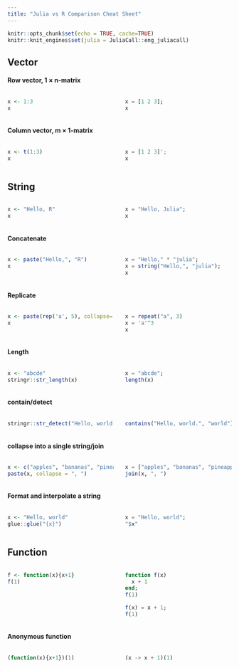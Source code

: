 ---
title: "Julia vs R Comparison Cheat Sheet"
---

```{r setup, include=FALSE}
knitr::opts_chunk$set(echo = TRUE, cache=TRUE)
knitr::knit_engines$set(julia = JuliaCall::eng_juliacall)
```

<style>
.column-left{
  float: left;
  width: 47.5%;
  text-align: left;
}
.column-right{
  float: right;
  width: 47.5%;
  text-align: left;
}
.clear {
  clear:both;
}
</style>


## Vector

#### Row vector, 1 × n-matrix

<div class="column-left">
```{r}
x <- 1:3
x
```
</div>
<div class="column-right">
```{julia}
x = [1 2 3];
x
```
</div>
<div class="clear">
</div>

#### Column vector, m × 1-matrix
<div class="column-left">
```{r}
x <- t(1:3)
x
```
</div>
<div class="column-right">
```{julia}
x = [1 2 3]';
x
```
</div>
<div class="clear">
</div>

## String
<div class="column-left">
```{r}
x <- "Hello, R"
x
```
</div>
<div class="column-right">
```{julia}
x = "Hello, Julia";
x
```
</div>
<div class="clear">
</div>

#### Concatenate	
<div class="column-left">
```{r}
x <- paste("Hello,", "R")
x
```
</div>
<div class="column-right">
```{julia}
x = "Hello," * "julia";
x = string("Hello,", "julia"); 
x
```
</div>
<div class="clear">
</div>

#### Replicate
<div class="column-left">
```{r}
x <- paste(rep('a', 5), collapse='')
x
```
</div>
<div class="column-right">
```{julia}
x = repeat("a", 3)
x = 'a'^3
x
```
</div>
<div class="clear">
</div>


#### Length
<div class="column-left">
```{r}
x <- "abcde"
stringr::str_length(x)
```
</div>
<div class="column-right">
```{julia}
x = "abcde";
length(x)
```
</div>
<div class="clear">
</div>

#### contain/detect
<div class="column-left">
```{r}
stringr::str_detect("Hello, world.", "world")
```
</div>
<div class="column-right">
```{julia}
contains("Hello, world.", "world")
```
</div>
<div class="clear">
</div>

#### collapse into a single string/join
<div class="column-left">
```{r}
x <- c("apples", "bananas", "pineapples")
paste(x, collapse = ", ")
```
</div>
<div class="column-right">
```{julia}
x = ["apples", "bananas", "pineapples"];
join(x, ", ")
```
</div>
<div class="clear">
</div>


#### Format and interpolate a string
<div class="column-left">
```{r}
x <- "Hello, world"
glue::glue("{x}")
```
</div>
<div class="column-right">
```{julia}
x = "Hello, world";
"$x"
```
</div>
<div class="clear">
</div>


## Function
<div class="column-left">
```{r}
f <- function(x){x+1}
f(1)
```
</div>
<div class="column-right">
```{julia}
function f(x)
  x + 1
end;
f(1)
```
```{julia}
f(x) = x + 1;
f(1)
```
</div>
<div class="clear">
</div>

#### Anonymous function
<div class="column-left">
```{r}
(function(x){x+1})(1)
```
</div>
<div class="column-right">
```{julia}
(x -> x + 1)(1)
```
</div>
<div class="clear">
</div>

